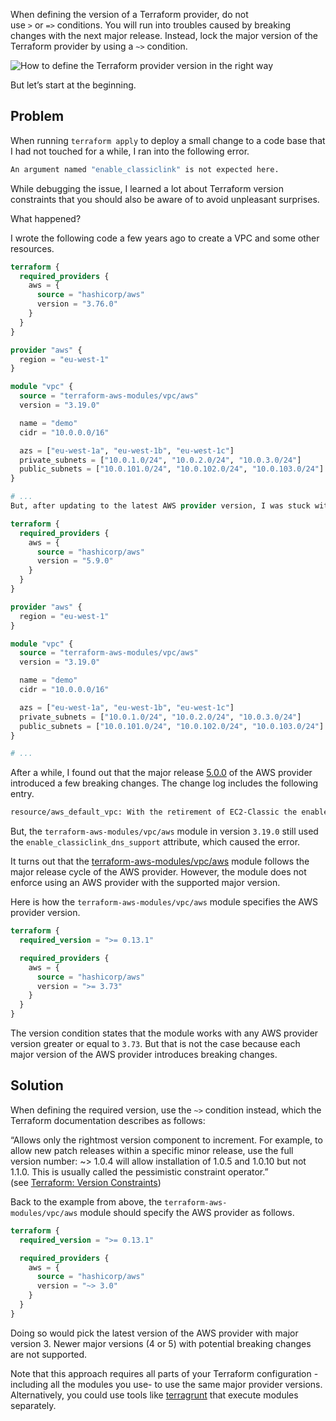 When defining the version of a Terraform provider, do not use `>` or `=>` conditions. You will run into troubles caused by breaking changes with the next major release. Instead, lock the major version of the Terraform provider by using a `~>` condition.

![How to define the Terraform provider version in the right way](https://cloudonaut.io/images/2023/09/right-way-title@730w2x.webp "How to define the Terraform provider version in the right way")

But let’s start at the beginning.

## Problem

When running `terraform apply` to deploy a small change to a code base that I had not touched for a while, I ran into the following error.



```sh
An argument named "enable_classiclink" is not expected here.
```

While debugging the issue, I learned a lot about Terraform version constraints that you should also be aware of to avoid unpleasant surprises.

What happened?

I wrote the following code a few years ago to create a VPC and some other resources.



```terraform
terraform {
  required_providers {
    aws = {
      source = "hashicorp/aws"
      version = "3.76.0"
    }
  }
}

provider "aws" {
  region = "eu-west-1"
}

module "vpc" {
  source = "terraform-aws-modules/vpc/aws"
  version = "3.19.0"

  name = "demo"
  cidr = "10.0.0.0/16"

  azs = ["eu-west-1a", "eu-west-1b", "eu-west-1c"]
  private_subnets = ["10.0.1.0/24", "10.0.2.0/24", "10.0.3.0/24"]
  public_subnets = ["10.0.101.0/24", "10.0.102.0/24", "10.0.103.0/24"]
}

# ...
But, after updating to the latest AWS provider version, I was stuck with an An argument named "enable_classiclink" is not expected here. error.

terraform {
  required_providers {
    aws = {
      source = "hashicorp/aws"
      version = "5.9.0"
    }
  }
}

provider "aws" {
  region = "eu-west-1"
}

module "vpc" {
  source = "terraform-aws-modules/vpc/aws"
  version = "3.19.0"

  name = "demo"
  cidr = "10.0.0.0/16"

  azs = ["eu-west-1a", "eu-west-1b", "eu-west-1c"]
  private_subnets = ["10.0.1.0/24", "10.0.2.0/24", "10.0.3.0/24"]
  public_subnets = ["10.0.101.0/24", "10.0.102.0/24", "10.0.103.0/24"]
}

# ...
```

After a while, I found out that the major release [5.0.0](https://github.com/hashicorp/terraform-provider-aws/releases/tag/v5.0.0) of the AWS provider introduced a few breaking changes. The change log includes the following entry.

```sh
resource/aws_default_vpc: With the retirement of EC2-Classic the enable_classiclink and enable_classiclink_dns_support attributes have been removed (#30966)
```

But, the `terraform-aws-modules/vpc/aws` module in version `3.19.0` still used the `enable_classiclink_dns_support` attribute, which caused the error.

It turns out that the [terraform-aws-modules/vpc/aws](https://registry.terraform.io/modules/terraform-aws-modules/vpc/aws/latest) module follows the major release cycle of the AWS provider. However, the module does not enforce using an AWS provider with the supported major version.

Here is how the `terraform-aws-modules/vpc/aws` module specifies the AWS provider version.



```terraform
terraform {
  required_version = ">= 0.13.1"

  required_providers {
    aws = {
      source = "hashicorp/aws"
      version = ">= 3.73"
    }
  }
}
```

The version condition states that the module works with any AWS provider version greater or equal to `3.73`. But that is not the case because each major version of the AWS provider introduces breaking changes.

## Solution

When defining the required version, use the `~>` condition instead, which the Terraform documentation describes as follows:

“Allows only the rightmost version component to increment. For example, to allow new patch releases within a specific minor release, use the full version number: \~> 1.0.4 will allow installation of 1.0.5 and 1.0.10 but not 1.1.0. This is usually called the pessimistic constraint operator.” (see [Terraform: Version Constraints](https://developer.hashicorp.com/terraform/language/expressions/version-constraints))

Back to the example from above, the `terraform-aws-modules/vpc/aws` module should specify the AWS provider as follows.

```terraform
terraform {
  required_version = ">= 0.13.1"

  required_providers {
    aws = {
      source = "hashicorp/aws"
      version = "~> 3.0"
    }
  }
}
```

Doing so would pick the latest version of the AWS provider with major version 3. Newer major versions (4 or 5) with potential breaking changes are not supported.

Note that this approach requires all parts of your Terraform configuration -including all the modules you use- to use the same major provider versions. Alternatively, you could use tools like [terragrunt](https://terragrunt.gruntwork.io/) that execute modules separately.